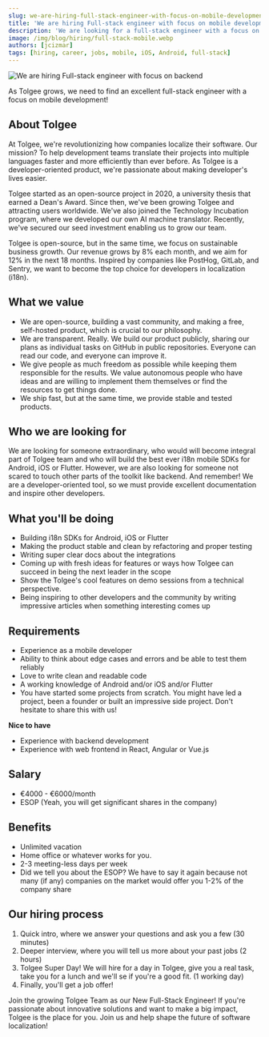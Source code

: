 ```yaml
---
slug: we-are-hiring-full-stack-engineer-with-focus-on-mobile-development
title: 'We are hiring Full-stack engineer with focus on mobile development'
description: 'We are looking for a full-stack engineer with a focus on the mobile development to become integral part our growing team at Tolgee.'
image: /img/blog/hiring/full-stack-mobile.webp
authors: [jcizmar]
tags: [hiring, career, jobs, mobile, iOS, Android, full-stack]
---
```


![We are hiring Full-stack engineer with focus on backend](/img/blog/hiring/full-stack-mobile.webp)

As Tolgee grows, we need to find an excellent full-stack engineer with a focus on mobile development!

## About Tolgee
At Tolgee, we're revolutionizing how companies localize their software. Our mission? To help development teams translate their projects into multiple languages faster and more efficiently than ever before. As Tolgee is a developer-oriented product, we're passionate about making developer's lives easier.

Tolgee started as an open-source project in 2020, a university thesis that earned a Dean's Award. Since then, we've been growing Tolgee and attracting users worldwide. We've also joined the Technology Incubation program, where we developed our own AI machine translator. Recently, we've secured our seed investment enabling us to grow our team.

Tolgee is open-source, but in the same time, we focus on sustainable business growth. Our revenue grows by 8% each month, and we aim for 12% in the next 18 months. Inspired by companies like PostHog, GitLab, and Sentry, we want to become the top choice for developers in localization (i18n).

## What we value
- We are open-source, building a vast community, and making a free, self-hosted product, which is crucial to our philosophy.
- We are transparent. Really. We build our product publicly, sharing our plans as individual tasks on GitHub in public repositories. Everyone can read our code, and everyone can improve it.
- We give people as much freedom as possible while keeping them responsible for the results. We value autonomous people who have ideas and are willing to implement them themselves or find the resources to get things done.
- We ship fast, but at the same time, we provide stable and tested products.

## Who we are looking for
We are looking for someone extraordinary, who would will become integral part of Tolgee team and who will build the best ever i18n mobile SDKs for Android, iOS or Flutter. However, we are also looking for someone not scared to touch other parts of the toolkit like backend. And remember! We are a developer-oriented tool, so we must provide excellent documentation and inspire other developers.

## What you'll be doing
- Building i18n SDKs for Android, iOS or Flutter
- Making the product stable and clean by refactoring and proper testing
- Writing super clear docs about the integrations
- Coming up with fresh ideas for features or ways how Tolgee can succeed in being the next leader in the scope
- Show the Tolgee's cool features on demo sessions from a technical perspective.
- Being inspiring to other developers and the community by writing impressive articles when something interesting comes up

## Requirements
- Experience as a mobile developer
- Ability to think about edge cases and errors and be able to test them reliably
- Love to write clean and readable code
- A working knowledge of Android and/or iOS and/or Flutter
- You have started some projects from scratch. You might have led a project, been a founder or built an impressive side project. Don't hesitate to share this with us!

**Nice to have**

- Experience with backend development
- Experience with web frontend in React, Angular or Vue.js

## Salary
- €4000 - €6000/month
- ESOP (Yeah, you will get significant shares in the company)

## Benefits
- Unlimited vacation
- Home office or whatever works for you.
- 2-3 meeting-less days per week
- Did we tell you about the ESOP? We have to say it again because not many (if any) companies on the market would offer you 1-2% of the company share

## Our hiring process
1. Quick intro, where we answer your questions and ask you a few (30 minutes)
2. Deeper interview, where you will tell us more about your past jobs (2 hours)
3. Tolgee Super Day! We will hire for a day in Tolgee, give you a real task, take you for a lunch and we'll se if you're a good fit. (1 working day)
4. Finally, you'll get a job offer!

Join the growing Tolgee Team as our New Full-Stack Engineer! If you're passionate about innovative solutions and want to make a big impact, Tolgee is the place for you. Join us and help shape the future of software localization!

